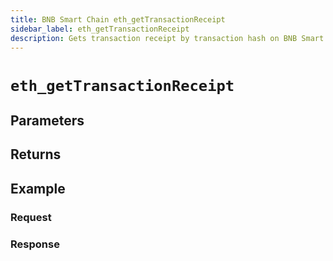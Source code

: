 ```yaml
---
title: BNB Smart Chain eth_getTransactionReceipt
sidebar_label: eth_getTransactionReceipt
description: Gets transaction receipt by transaction hash on BNB Smart Chain.
---
```




# `eth_getTransactionReceipt`

<Description />

## Parameters


<Params />

## Returns


<Returns />

## Example


<Example />

### Request


<Request />

### Response


<Response />
